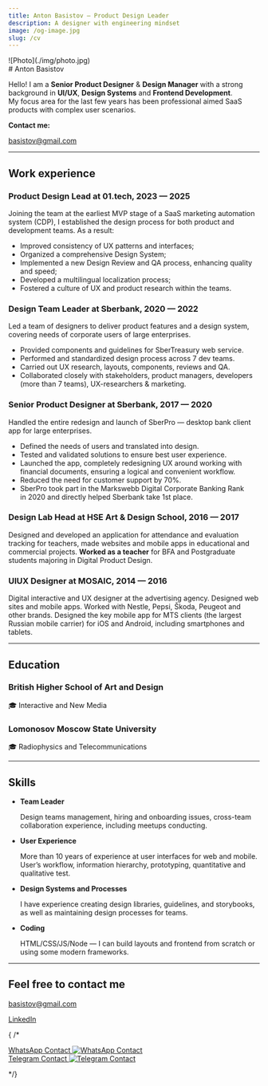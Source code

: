 ```yaml
---
title: Anton Basistov — Product Design Leader
description: A designer with engineering mindset
image: /og-image.jpg
slug: /cv
---
```




<div className="no-bleed img-size-10rem round-border">
![Photo](./img/photo.jpg) 
</div>

<div className="no-margin-top">
# Anton Basistov
</div>


Hello! I am a **Senior Product Designer** & **Design Manager** with a strong background in **UI/UX**, **Design Systems** and **Frontend Development**. My focus area for the last few years has been professional aimed SaaS products with complex user scenarios.

**Contact me:**

[basistov@gmail.com](mailto:basistov@gmail.com)


---

## Work experience

### Product Design Lead at 01.tech, 2023 — 2025

Joining the team at the earliest MVP stage of a SaaS marketing automation system (CDP), I established the design process for both product and development teams. As a result:

- Improved consistency of UX patterns and interfaces;
- Organized a comprehensive Design System;
- Implemented a new Design Review and QA process, enhancing quality and speed;
- Developed a multilingual localization process;
- Fostered a culture of UX and product research within the teams.


### Design Team Leader at Sberbank, 2020 — 2022

Led a team of designers to deliver product features and a design system, covering needs of corporate users of large enterprises. 

- Provided components and guidelines for SberTreasury web service. 
- Performed and standardized design process across 7 dev teams. 
- Carried out UX research, layouts, components, reviews and QA. 
- Collaborated closely with stakeholders, product managers, developers (more than 7 teams), UX-researchers & marketing.

### Senior Product Designer at Sberbank, 2017 — 2020

Handled the entire redesign and launch of SberPro — desktop bank client app for large enterprises. 

- Defined the needs of users and translated into design.
- Tested and validated solutions to ensure best user experience. 
- Launched the app, completely redesigning UX around working with financial documents, ensuring a logical and convenient workflow.
- Reduced the need for customer support by 70%.
- SberPro took part in the Markswebb Digital Corporate Banking Rank in 2020 and directly helped Sberbank take 1st place.

### Design Lab Head at **HSE Art & Design School, 2016 — 2017**

Designed and developed an application for attendance and evaluation tracking for teachers, made websites and mobile apps in educational and commercial projects. **Worked as a teacher** for BFA and Postgraduate students majoring in Digital Product Design.


### UIUX Designer at **MOSAIC, 2014 — 2016**

Digital interactive and UX designer at the advertising agency. Designed web sites and mobile apps. Worked with Nestle, Pepsi, Škoda, Peugeot and other brands. Designed the key mobile app for MTS clients (the largest Russian mobile carrier) for iOS and Android, including smartphones and tablets.

---

## Education

### British Higher School of Art and Design

🎓  Interactive and New Media

### **Lomonosov Moscow State University**

🎓 Radiophysics and Telecommunications

---

## Skills

- **Team Leader**

  Design teams management, hiring and onboarding issues, cross-team collaboration experience, including meetups conducting. 

- **User Experience**

  More than 10 years of experience at user interfaces for web and mobile. User’s workflow, information hierarchy, prototyping, quantitative and qualitative test.

- **Design Systems and Processes**

  I have experience creating design libraries, guidelines, and storybooks, as well as maintaining design processes for teams.

- **Coding**

  HTML/CSS/JS/Node — I can build layouts and frontend from scratch or using some modern frameworks.

---

## Feel free to contact me

[basistov@gmail.com](mailto:basistov@gmail.com)

[LinkedIn](http://linkedin.com/in/basistov)

{ /*

<aside className="no-bleed">
  <a href="https://wa.me/qr/BLE4J6UC3KPZM1" title="WhatsApp Contact" target="_blank" rel="noopener noreferrer">
    WhatsApp Contact
    <Image src={qrWa} alt="WhatsApp Contact" width={200} height={200} />
  </a>
</aside>

<aside className="no-bleed">
  <a href="https://t.me/basistov" title="Telegram Contact" target="_blank" rel="noopener noreferrer">
    Telegram Contact
    <Image src={qrTg} alt="Telegram Contact" width={200} height={200} />
  </a>
</aside> 

*/}